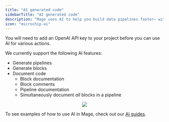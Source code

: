 ```yaml
---
title: "AI generated code"
sidebarTitle: "AI generated code"
description: "Mage uses AI to help you build data pipelines faster— with our OpenAI integration, you can automate the tedious parts of pipeline development and focus on the fun stuff."
icon: "microchip-ai"
---
```


<Note>You will need to add an OpenAI API key to your project before you can use AI for various actions.</Note>

We currently support the following AI features:

- Generate pipelines
- Generate blocks
- Document code
  - Block documentation
  - Block comments
  - Pipeline documentation
  - Simultaneously document _all_ blocks in a pipeline

<p align="center">
<img noZoom src="https://github.com/mage-ai/assets/blob/main/overview/ai-demo.gif?raw=True"/>
</p>

To see examples of how to use AI in Mage, check out our [AI guides](/guides/ai/overview).
